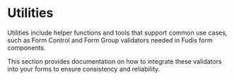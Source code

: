 
<Meta title="Utilities/Introduction" />

# Utilities

Utilities include helper functions and tools that support common use cases, such as Form Control and Form Group validators needed in Fudis form components.

This section provides documentation on how to integrate these validators into your forms to ensure consistency and reliability.
